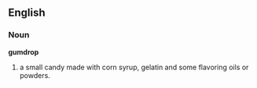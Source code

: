 ==English==

===Noun===
'''gumdrop'''

# a small candy made with corn syrup, gelatin and some flavoring oils or powders.